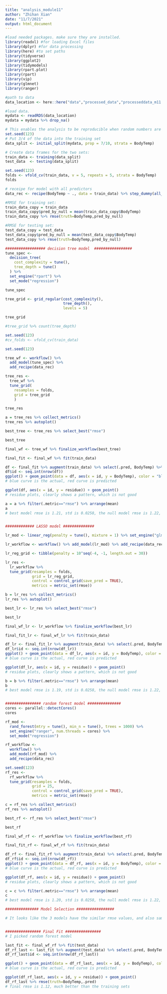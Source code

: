 ```yaml
---
title: "analysis_module11"
author: "Zhihan Xian"
date: "11/7/2021"
output: html_document
---
```



```r
#load needed packages. make sure they are installed.
library(readxl) #for loading Excel files
library(dplyr) #for data processing
library(here) #to set paths
library(tidyverse)
library(ggplot2)
library(tidymodels)
library(rpart.plot)
library(rpart)
library(vip)
library(glmnet)
library(ranger)

#path to data
data_location <- here::here("data","processed_data","processeddata_m11.rds")

#load data. 
mydata <- readRDS(data_location)
mydata = mydata %>% drop_na()

# This enables the analysis to be reproducible when random numbers are used 
set.seed(123)
# Put 3/4 of the data into the training set
data_split <- initial_split(mydata, prop = 7/10, strata = BodyTemp)

# Create data frames for the two sets:
train_data <- training(data_split)
test_data  <- testing(data_split)

set.seed(123)
folds <- vfold_cv(train_data, v = 5, repeats = 5, strata = BodyTemp)
folds

# receipe for model with all predictors
data_rec <- recipe(BodyTemp ~ ., data = train_data) %>% step_dummy(all_nominal())

#RMSE for training set:
train_data_copy = train_data
train_data_copy$pred_by_null = mean(train_data_copy$BodyTemp)
train_data_copy %>% rmse(truth=BodyTemp,pred_by_null)

#RMSE for testing set:
test_data_copy = test_data
test_data_copy$pred_by_null = mean(test_data_copy$BodyTemp)
test_data_copy %>% rmse(truth=BodyTemp,pred_by_null)

################## decision tree model  #################
tune_spec <- 
  decision_tree(
    cost_complexity = tune(),
    tree_depth = tune()
  ) %>% 
  set_engine("rpart") %>% 
  set_mode("regression")

tune_spec

tree_grid <- grid_regular(cost_complexity(),
                          tree_depth(),
                          levels = 5)

tree_grid

#tree_grid %>% count(tree_depth)

set.seed(123)
#cv_folds <- vfold_cv(train_data)

set.seed(123)

tree_wf <- workflow() %>%
  add_model(tune_spec) %>%
  add_recipe(data_rec)

tree_res <- 
  tree_wf %>% 
  tune_grid(
    resamples = folds,
    grid = tree_grid
    )

tree_res

a = tree_res %>% collect_metrics()
tree_res %>% autoplot()

best_tree <- tree_res %>% select_best("rmse")

best_tree

final_wf <- tree_wf %>% finalize_workflow(best_tree)

final_fit <- final_wf %>% fit(train_data) 

df <- final_fit %>% augment(train_data) %>% select(.pred, BodyTemp) %>% mutate(residue = BodyTemp - .pred)
df$id <- seq.int(nrow(df))
ggplot() + geom_point(data = df, aes(x = id, y = BodyTemp), color = "blue") + geom_point(data = df, aes(x = id, y = .pred), color = "red")
# blue curve is the actual, red curve is predicted

ggplot(df, aes(x = id, y = residue)) + geom_point()
# residue plots, clearly shows a pattern, which is not good

a = a %>% filter(.metric=="rmse") %>% arrange(mean)
a
# best model rmse is 1.21, std is 0.0258, the null model rmse is 1.22, std = 0. Thus, the model is not that useful.


############# LASSO model ##############

lr_mod <- linear_reg(penalty = tune(), mixture = 1) %>% set_engine("glmnet") %>% set_mode("regression")

lr_workflow <- workflow() %>% add_model(lr_mod) %>% add_recipe(data_rec)

lr_reg_grid <- tibble(penalty = 10^seq(-4, -1, length.out = 30))

lr_res <- 
  lr_workflow %>% 
  tune_grid(resamples = folds,
            grid = lr_reg_grid,
            control = control_grid(save_pred = TRUE),
            metrics = metric_set(rmse))

b = lr_res %>% collect_metrics()
lr_res %>% autoplot()

best_lr <- lr_res %>% select_best("rmse")

best_lr

final_wf_lr <- lr_workflow %>% finalize_workflow(best_lr)

final_fit_lr <- final_wf_lr %>% fit(train_data) 

df_lr <- final_fit_lr %>% augment(train_data) %>% select(.pred, BodyTemp) %>% mutate(residue = BodyTemp - .pred)
df_lr$id <- seq.int(nrow(df_lr))
ggplot() + geom_point(data = df_lr, aes(x = id, y = BodyTemp), color = "blue") + geom_point(data = df_lr, aes(x = id, y = .pred), color = "red")
# blue curve is the actual, red curve is predicted

ggplot(df_lr, aes(x = id, y = residue)) + geom_point()
# residue plots, clearly shows a pattern, which is not good

b = b %>% filter(.metric=="rmse") %>% arrange(mean)
b
# best model rmse is 1.19, std is 0.0258, the null model rmse is 1.22, std = 0. Thus, the model seems to perform the same as the tree model above.


################ random forest model ###############
cores <- parallel::detectCores()
cores

rf_mod <- 
  rand_forest(mtry = tune(), min_n = tune(), trees = 1000) %>% 
  set_engine("ranger", num.threads = cores) %>% 
  set_mode("regression")

rf_workflow <- 
  workflow() %>% 
  add_model(rf_mod) %>% 
  add_recipe(data_rec)

set.seed(123)
rf_res <- 
  rf_workflow %>% 
  tune_grid(resamples = folds,
            grid = 25,
            control = control_grid(save_pred = TRUE),
            metrics = metric_set(rmse))

c = rf_res %>% collect_metrics()
rf_res %>% autoplot()

best_rf <- rf_res %>% select_best("rmse")

best_rf

final_wf_rf <- rf_workflow %>% finalize_workflow(best_rf)

final_fit_rf <- final_wf_rf %>% fit(train_data) 

df_rf <- final_fit_rf %>% augment(train_data) %>% select(.pred, BodyTemp) %>% mutate(residue = BodyTemp - .pred)
df_rf$id <- seq.int(nrow(df_rf))
ggplot() + geom_point(data = df_rf, aes(x = id, y = BodyTemp), color = "blue") + geom_point(data = df_rf, aes(x = id, y = .pred), color = "red")
# blue curve is the actual, red curve is predicted

ggplot(df_rf, aes(x = id, y = residue)) + geom_point()
# residue plots, clearly shows a pattern, which is not good

c = c %>% filter(.metric=="rmse") %>% arrange(mean)
c
# best model rmse is 1.20, std is 0.0258, the null model rmse is 1.22, std = 0. Thus, the model seems to perform the same as the two models above.

############### Model Selection #################

# It looks like the 3 models have the similar rmse values, and also same std. I do not know which model tends to overfit more, I will randomly pick one. 


################ Final Fit ################
# I picked random forest model

last_fit <- final_wf_rf %>% fit(test_data) 
df_rf_last <- last_fit %>% augment(test_data) %>% select(.pred, BodyTemp) %>% mutate(residue = BodyTemp - .pred)
df_rf_last$id <- seq.int(nrow(df_rf_last))

ggplot() + geom_point(data = df_rf_last, aes(x = id, y = BodyTemp), color = "blue") + geom_point(data = df_rf_last, aes(x = id, y = .pred), color = "red")
# blue curve is the actual, red curve is predicted

ggplot(df_rf_last, aes(x = id, y = residue)) + geom_point()
df_rf_last %>% rmse(truth=BodyTemp,.pred)
# final rmse is 1.12, much better than the training sets

```



